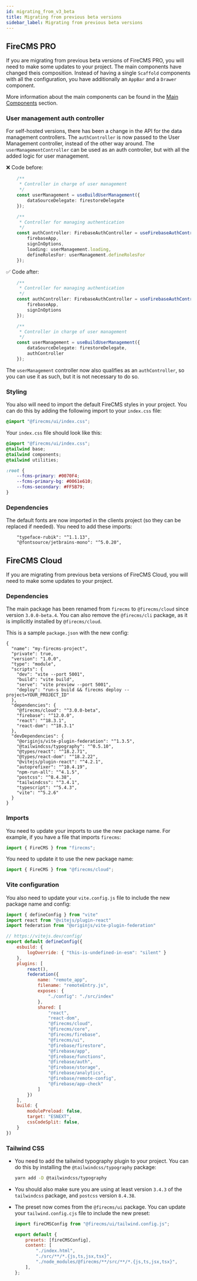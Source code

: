 ```yaml
---
id: migrating_from_v3_beta
title: Migrating from previous beta versions
sidebar_label: Migrating from previous beta versions
---
```


## FireCMS PRO

If you are migrating from previous beta versions of FireCMS PRO, you will need to make some updates to your project.
The main components have changed theis composition. Instead of having a single `Scaffold` components with all the configuration,
you have additionally an `AppBar` and a `Drawer` component.

More information about the main components can be found in the [Main Components](/docs/self/main_components) section.

### User management auth controller

For self-hosted versions, there has been a change in the API for the data management controllers. The
`authController` is now passed to the User Management controller, instead of the other way around. The `userManagementController`
can be used as an auth controller, but with all the added logic for user management.

❌ Code before:
```typescript
    /**
     * Controller in charge of user management
     */
    const userManagement = useBuildUserManagement({
        dataSourceDelegate: firestoreDelegate
    });

    /**
     * Controller for managing authentication
     */
    const authController: FirebaseAuthController = useFirebaseAuthController({
        firebaseApp,
        signInOptions,
        loading: userManagement.loading,
        defineRolesFor: userManagement.defineRolesFor
    });
```

✅ Code after:

```typescript
    /**
     * Controller for managing authentication
     */
    const authController: FirebaseAuthController = useFirebaseAuthController({
        firebaseApp,
        signInOptions
    });

    /**
     * Controller in charge of user management
     */
    const userManagement = useBuildUserManagement({
        dataSourceDelegate: firestoreDelegate,
        authController
    });
```

The `userManagement` controller now also qualifies as an `authController`, so you can use it as such, but it is not
necessary to do so.


### Styling

You also will need to import the default FireCMS styles in your project. You can do this by adding the following import to your `index.css` file:

```css
@import "@firecms/ui/index.css";
```

Your `index.css` file should look like this:

```css
@import "@firecms/ui/index.css";
@tailwind base;
@tailwind components;
@tailwind utilities;

:root {
    --fcms-primary: #0070F4;
    --fcms-primary-bg: #0061e610;
    --fcms-secondary: #FF5B79;
}
```

### Dependencies

The default fonts are now imported in the clients project (so they can be replaced if needed).
You need to add these imports:
```
    "typeface-rubik": "^1.1.13",
    "@fontsource/jetbrains-mono": "^5.0.20",
```



## FireCMS Cloud

If you are migrating from previous beta versions of FireCMS Cloud, you will need to make some updates to your project.

### Dependencies

The main package has been renamed from `firecms` to `@firecms/cloud` since version `3.0.0-beta.4`.
You can also remove the `@firecms/cli` package, as it is implicitly installed by `@firecms/cloud`.

This is a sample `package.json` with the new config:
```
{
  "name": "my-firecms-project",
  "private": true,
  "version": "1.0.0",
  "type": "module",
  "scripts": {
    "dev": "vite --port 5001",
    "build": "vite build",
    "serve": "vite preview --port 5001",
    "deploy": "run-s build && firecms deploy --project=YOUR_PROJECT_ID"
  },
  "dependencies": {
    "@firecms/cloud": "^3.0.0-beta",
    "firebase": "^12.0.0",
    "react": "^18.3.1",
    "react-dom": "^18.3.1"
  },
  "devDependencies": {
    "@originjs/vite-plugin-federation": "^1.3.5",
    "@tailwindcss/typography": "^0.5.10",
    "@types/react": "^18.2.71",
    "@types/react-dom": "^18.2.22",
    "@vitejs/plugin-react": "^4.2.1",
    "autoprefixer": "^10.4.19",
    "npm-run-all": "^4.1.5",
    "postcss": "^8.4.38",
    "tailwindcss": "^3.4.1",
    "typescript": "^5.4.3",
    "vite": "^5.2.6"
  }
}
```

### Imports

You need to update your imports to use the new package name. For example, if you have a file that imports `firecms`:

```javascript
import { FireCMS } from "firecms";
```

You need to update it to use the new package name:

```javascript
import { FireCMS } from "@firecms/cloud";
```

### Vite configuration

You also need to update your `vite.config.js` file to include the new package name and config:

```javascript
import { defineConfig } from "vite"
import react from "@vitejs/plugin-react"
import federation from "@originjs/vite-plugin-federation"

// https://vitejs.dev/config/
export default defineConfig({
    esbuild: {
        logOverride: { "this-is-undefined-in-esm": "silent" }
    },
    plugins: [
        react(),
        federation({
            name: "remote_app",
            filename: "remoteEntry.js",
            exposes: {
                "./config": "./src/index"
            },
            shared: [
                "react",
                "react-dom",
                "@firecms/cloud",
                "@firecms/core",
                "@firecms/firebase",
                "@firecms/ui",
                "@firebase/firestore",
                "@firebase/app",
                "@firebase/functions",
                "@firebase/auth",
                "@firebase/storage",
                "@firebase/analytics",
                "@firebase/remote-config",
                "@firebase/app-check"
            ]
        })
    ],
    build: {
        modulePreload: false,
        target: "ESNEXT",
        cssCodeSplit: false,
    }
})
```

### Tailwind CSS

- You need to add the tailwind typography plugin to your project. You can do this by installing the `@tailwindcss/typography` package:

  ```bash
  yarn add -D @tailwindcss/typography
  ```

- You should also make sure you are using at least version `3.4.3` of the `tailwindcss` package, and `postcss` version `8.4.38`.

- The preset now comes from the `@firecms/ui` package. You can update your `tailwind.config.cjs` file to include the new preset:

  ```javascript
  import fireCMSConfig from "@firecms/ui/tailwind.config.js";

  export default {
      presets: [fireCMSConfig],
      content: [
          "./index.html",
          "./src/**/*.{js,ts,jsx,tsx}",
          "./node_modules/@firecms/**/src/**/*.{js,ts,jsx,tsx}",
      ],
  };
  ```

